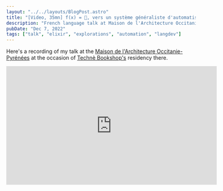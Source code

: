 ```yaml
---
layout: "../../layouts/BlogPost.astro"
title: "[Video, 35mn] f(x) = 📖, vers un système généraliste d'automatisation du design ?"
description: "French language talk at Maison de l'Architecture Occitanie-Pyrénées about creating domain-specific languages for automating design workflows"
pubDate: "Dec 7, 2022"
tags: ["talk", "elixir", "explorations", "automation", "langdev"]
---
```


Here's a recording of my talk at the [Maison de l'Architecture Occitanie-Pyrénées](https://maop.fr/) at the occasion of [Technè Bookshop's](https://techne-bookshop.fr/) residency there.

<iframe width="560" height="315" src="https://www.youtube.com/embed/mB4myRtvG60" title="YouTube video player" frameborder="0" allow="accelerometer; autoplay; clipboard-write; encrypted-media; gyroscope; picture-in-picture" allowfullscreen></iframe>

